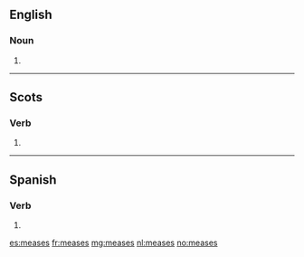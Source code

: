 ==English==

===Noun===
{{head|en|plural}}

# {{plural of|mease|lang=en}}

----

==Scots==

===Verb===
{{head|sco|verb form}}

# {{sco-third-person singular of|mease}}

----

==Spanish==
 
===Verb===
{{es-verb-form}}
 
# {{es-verb form of|ending=ar|mood=subjunctive|tense=imperfect|sera=se|pers=2|formal=no|number=singular|mear}}

[[es:meases]]
[[fr:meases]]
[[mg:meases]]
[[nl:meases]]
[[no:meases]]